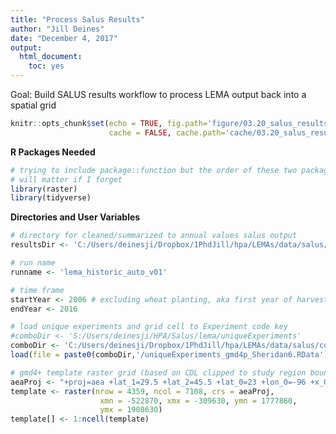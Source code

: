 ```yaml
---
title: "Process Salus Results"
author: "Jill Deines"
date: "December 4, 2017"
output: 
  html_document:
    toc: yes
---
```


Goal: Build SALUS results workflow to process LEMA output back into a spatial grid

```r
knitr::opts_chunk$set(echo = TRUE, fig.path='figure/03.20_salus_results_process/',
                      cache = FALSE, cache.path='cache/03.20_salus_results_lema/')
```

**R Packages Needed**

```r
# trying to include package::function but the order of these two packages 
# will matter if I forget
library(raster)  
library(tidyverse)
```

**Directories and User Variables**


```r
# directory for cleaned/summarized to annual values salus output
resultsDir <- 'C:/Users/deinesji/Dropbox/1PhdJill/hpa/LEMAs/data/salus/experiments/LEMA_historical_autoIrrigation_v01/results'

# run name
runname <- 'lema_historic_auto_v01'

# time frame
startYear <- 2006 # excluding wheat planting, aka first year of harvest
endYear <- 2016

# load unique experiments and grid cell to Experiment code key
#comboDir <- 'S:/Users/deinesji/HPA/Salus/lema/uniqueExperiments'
comboDir <- 'C:/Users/deinesji/Dropbox/1PhdJill/hpa/LEMAs/data/salus/combinationGrids/spatialFilters'
load(file = paste0(comboDir,'/uniqueExperiments_gmd4p_Sheridan6.RData'))

# gmd4+ template raster grid (based on CDL clipped to study region boundary)
aeaProj <- "+proj=aea +lat_1=29.5 +lat_2=45.5 +lat_0=23 +lon_0=-96 +x_0=0 +y_0=0 +ellps=GRS80 +datum=NAD83 +units=m +no_defs"
template <- raster(nrow = 4359, ncol = 7108, crs = aeaProj,
                    xmn = -522870, xmx = -309630, ymn = 1777860, 
                    ymx = 1908630) 
template[] <- 1:ncell(template)
```



